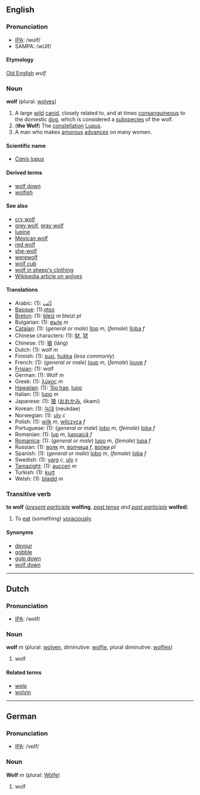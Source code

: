 ==English==
=== Pronunciation ===
*[[w:IPA|IPA]]: /wʊlf/
*SAMPA: /wUlf/

====Etymology====
[[Old English]] ''wulf''

=== Noun ===
'''wolf''' (plural: [[wolves]])

#A large [[wild]] [[canid]], closely related to, and at times [[consanguineous]] to the domestic [[dog]], which is considered a [[subspecies]] of the wolf.
#('''the Wolf''') The [[constellation]] [[w:Lupus|Lupus]].
#A man who makes [[amorous]] [[advance]]s on many women.

====Scientific name====
*''[[Canis lupus]]''

<!--what purpose does this section serve?
=====Similar to:=====
*[[Old Norse]] ''ulfr''
*[[Gothic]] ''wulfs''
*[[Lithuanian]] ''vilkas''
*[[Sanskrit]] ''vrka'' < [[Latin]] ''lupus'', [[Greek]] ''lykos''
-->

====Derived terms====
*[[wolf down]]
*[[wolfish]]

====See also====
*[[cry wolf]]
*[[grey wolf]], [[gray wolf]]
*[[lupine]]
*[[Mexican wolf]]
*[[red wolf]]
*[[she-wolf]]
*[[werewolf]]
*[[wolf cub]]
*[[wolf in sheep's clothing]]
*[[w:Wolf|Wikipedia article on wolves]]

====Translations====
*Arabic: (1): [[ذّئب]]
*[[Basque]]: (1):[[otso]]
*[[Breton]]: (1): [[bleiz]] ''m'' bleizi ''pl''
*Bulgarian: (1): [[вълк]] ''m''
*[[Catalan]]: (1): (''general or male'') [[llop]] ''m'', (''female'') [[lloba]] ''f''
*Chinese characters: (1): [[豺]], [[犲]]
*Chinese: (1): [[狼]] (láng)
*Dutch: (1): wolf ''m''
*Finnish: (1): [[susi]], [[hukka]] (''less commonly'')
*French: (1): (''general or male'') [[loup]] ''m'', (''female'') [[louve]] ''f''
*[[Frisian]]: (1): wolf
*German: (1): Wolf ''m''
*Greek: (1): [[λύκος]] ''m''
*[[Hawaiian]]: (1): [[ʻĪlio hae]], [[lupo]]
*Italian: (1): [[lupo]] ''m''
*Japanese: (1): [[狼]] ([[おおかみ]], ōkami)
*Korean: (1): [[늑대]] (neukdae)
*Norwegian: (1): [[ulv]] ''c''
*Polish: (1): [[wilk]] ''m'', [[wilczyca]] ''f''
*Portuguese: (1): (''general or male'') [[lobo]] ''m'', (''female'') [[loba]] ''f''
*Romanian: (1): [[lup]] ''m'', [[lupoaică]] ''f''
*[[Romanica]]: (1): (''general or male'') [[lupo]] ''m'', (''female'') [[lupa]] ''f''
*Russian: (1): [[волк]] ''m'', [[волчица]] ''f'', [[волки]] ''pl''
*Spanish: (1): (''general or male'') [[lobo]] ''m'', (''female'') [[loba]] ''f''
*Swedish: (1): [[varg]] ''c'', [[ulv]] ''c''
*[[Tamazight]]: (1): [[auccen]] ''m''
*Turkish: (1): [[kurt]]
*Welsh: (1): [[blaidd]] ''m''

===Transitive verb===
'''to wolf''' (''[[present participle]]'' '''wolfing''', ''[[past tense]] and [[past participle]]'' '''wolfed''')

#To [[eat]] (something) [[voraciously]].

====Synonyms====
*[[devour]]
*[[gobble]]
*[[gulp down]]
*[[wolf down]]

----
==Dutch==
===Pronunciation===
*[[w:IPA|IPA]]: /wolf/

===Noun===
'''wolf''' ''m'' (plural: [[wolven]], diminutive: [[wolfje]], plural diminutive: [[wolfjes]])

# wolf

====Related terms====
*[[welp]]
*[[wolvin]]

----
==German==
===Pronunciation===
*[[w:IPA|IPA]]: /vɒlf/

===Noun===
'''Wolf''' ''m'' (plural: [[Wölfe]])

# wolf